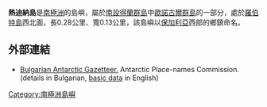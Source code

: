 {{coord|62|21|16|S|59|41|02|W|display=title}}

'''熱迪納島'''是[[南極洲|南極洲]]的島嶼，屬於[[南設得蘭群島|南設得蘭群島]]中[[歐諾古爾群島|歐諾古爾群島]]的一部分，處於[[羅伯特島|羅伯特島]]西北面，長0.28公里、寬0.13公里，該島嶼以[[保加利亞|保加利亞]]西部的鄉鎮命名。

==外部連結==
* [http://apcbg.org/gazet-bg.doc Bulgarian Antarctic Gazetteer.] {{Wayback|url=http://apcbg.org/gazet-bg.doc |date=20160206203828 }} Antarctic Place-names Commission. (details in Bulgarian, [http://apcbg.org/gazet.htm basic data] {{Wayback|url=http://apcbg.org/gazet.htm |date=20160304071225 }} in English)

{{南设得兰群岛}}

{{Antarctica-geo-stub}}

[[Category:南極洲島嶼|Category:南極洲島嶼]]